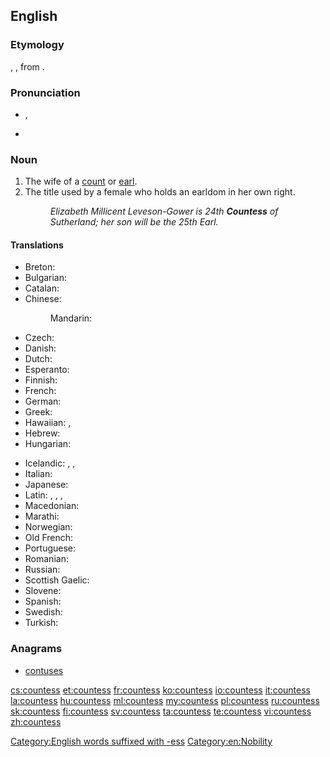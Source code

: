 ==English==

===Etymology===
{{etyl|xno}} {{term|cuntesse|lang=xno}}, {{etyl|fro}} {{term|contesse|lang=fro}}, from {{etyl|la}} {{term|comitessa|lang=la}}.

===Pronunciation===
* {{IPA|/ˈkaʊntɨs/}}, {{X-SAMPA|/"kaUnt1s/}}
* {{audio|en-us-countess.ogg|Audio (US)}}

===Noun===
{{en-noun|es}}

# The wife of a [[count]] or [[earl]].
# The title used by a female who holds an earldom in her own right.
#: ''Elizabeth Millicent Leveson-Gower is 24th '''Countess''' of Sutherland; her son will be the 25th Earl.''

====Translations====
{{trans-top|wife of a count or earl}}
* Breton: {{t+|br|kontez|f}}
* Bulgarian: {{t-|bg|графиня|f|tr=grafínja}}
* Catalan: {{t-|ca|comtessa|f}}
* Chinese:
*: Mandarin: {{t|cmn|伯爵夫人|tr=bójué fūrén|sc=Hani}}
* Czech: {{t-|cs|hraběnka|f}}
* Danish: {{t-|da|grevinde|c}}
* Dutch: {{t+|nl|gravin|f}}
* Esperanto: {{t-|eo|grafino}}
* Finnish: {{t-|fi|kreivitär}}
* French: {{t+|fr|comtesse|f}}
* German: {{t+|de|Gräfin|f}}
* Greek: {{t+|el|κόμισσα|f|tr=kómissa|sc=Grek}}
* Hawaiian: {{tø|haw|kauna wahine}}, {{tø|haw|kaunakeke}}
* Hebrew: {{t-|he|רוזנת|f}}
* Hungarian: {{t+|hu|grófnő}}
{{trans-mid}}
* Icelandic: {{t-|is|greifafrú|f}}, {{t-|is|greifynja|f}}, {{t-|is|jarlsfrú|f}}
* Italian: {{t+|it|contessa|f}}
* Japanese: {{t-|ja|伯爵婦人|tr=はくしゃくふじん, hakushaku fujin|sc=Jpan}}
* Latin: {{t-|la|comitessa|f}}, {{t-|la|cometissa|f}}, {{t-|la|cometessa|f}}, {{t-|la|comitissa|f}}
* Macedonian: {{t-|mk|грофица|f|tr=grófica}}
* Marathi: {{t-|mr|काउन्टेस|f|tr=kāunṭesa|sc=Deva}}
* Norwegian: {{t-|no|grevinne|m}}
* Old French: {{tø|fro|contesse|f}}
* Portuguese: {{t-|pt|condessa|f}}
* Romanian: {{t-|ro|contesă|f}}
* Russian: {{t+|ru|графиня|f|tr=grafínja}}
* Scottish Gaelic: {{t-|gd|ban-iarla|f}}
* Slovene: {{t+|sl|grofica|f}}
* Spanish: {{t+|es|condesa|f}}
* Swedish: {{t-|sv|grevinna|c}}
* Turkish: {{t+|tr|kontes}}
{{trans-bottom}}

===Anagrams===
* [[contuses#English|contuses]]

[[Category:English words suffixed with -ess]]
[[Category:en:Nobility]]

[[cs:countess]]
[[et:countess]]
[[fr:countess]]
[[ko:countess]]
[[io:countess]]
[[it:countess]]
[[la:countess]]
[[hu:countess]]
[[ml:countess]]
[[my:countess]]
[[pl:countess]]
[[ru:countess]]
[[sk:countess]]
[[fi:countess]]
[[sv:countess]]
[[ta:countess]]
[[te:countess]]
[[vi:countess]]
[[zh:countess]]